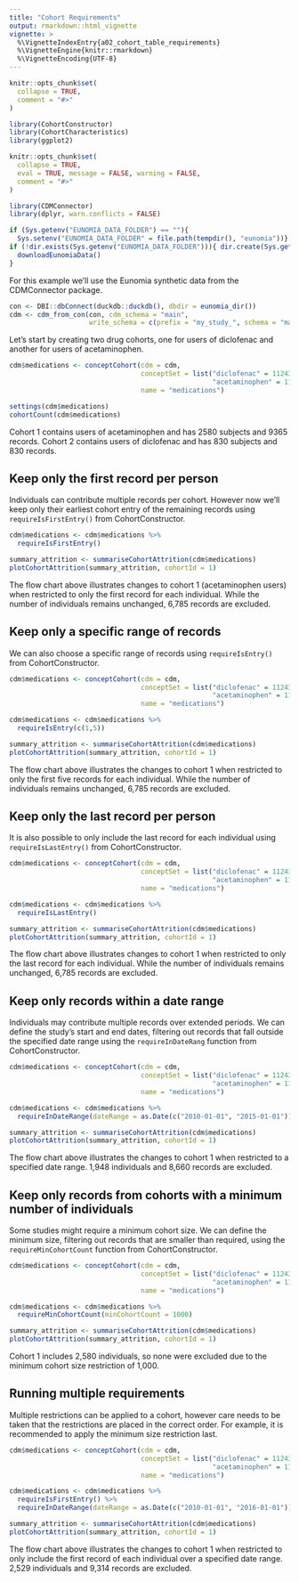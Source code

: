 ```yaml
---
title: "Cohort Requirements"
output: rmarkdown::html_vignette
vignette: >
  %\VignetteIndexEntry{a02_cohort_table_requirements}
  %\VignetteEngine{knitr::rmarkdown}
  %\VignetteEncoding{UTF-8}
---
```


```r
knitr::opts_chunk$set(
  collapse = TRUE,
  comment = "#>"
)
```

```r
library(CohortConstructor)
library(CohortCharacteristics)
library(ggplot2)
```

```r
knitr::opts_chunk$set(
  collapse = TRUE,
  eval = TRUE, message = FALSE, warning = FALSE,
  comment = "#>"
)

library(CDMConnector)
library(dplyr, warn.conflicts = FALSE)

if (Sys.getenv("EUNOMIA_DATA_FOLDER") == ""){
  Sys.setenv("EUNOMIA_DATA_FOLDER" = file.path(tempdir(), "eunomia"))}
if (!dir.exists(Sys.getenv("EUNOMIA_DATA_FOLDER"))){ dir.create(Sys.getenv("EUNOMIA_DATA_FOLDER"))
  downloadEunomiaData()  
}
```

For this example we'll use the Eunomia synthetic data from the CDMConnector package.

```r
con <- DBI::dbConnect(duckdb::duckdb(), dbdir = eunomia_dir())
cdm <- cdm_from_con(con, cdm_schema = "main", 
                    write_schema = c(prefix = "my_study_", schema = "main"))
```

Let's start by creating two drug cohorts, one for users of diclofenac and another for users of acetaminophen.

```r
cdm$medications <- conceptCohort(cdm = cdm, 
                                 conceptSet = list("diclofenac" = 1124300,
                                                   "acetaminophen" = 1127433), 
                                 name = "medications")

settings(cdm$medications)
cohortCount(cdm$medications)
```
Cohort 1 contains users of acetaminophen and has 2580 subjects and 9365 records. Cohort 2 contains users of diclofenac and has 830 subjects and 830 records. 

## Keep only the first record per person

Individuals can contribute multiple records per cohort. However now we'll keep only their earliest cohort entry of the remaining records using `requireIsFirstEntry()` from CohortConstructor.

```r
cdm$medications <- cdm$medications %>% 
  requireIsFirstEntry()

summary_attrition <- summariseCohortAttrition(cdm$medications)
plotCohortAttrition(summary_attrition, cohortId = 1)
```

The flow chart above illustrates changes to cohort 1 (acetaminophen users) when restricted to only the first record for each individual. While the number of individuals remains unchanged, 6,785 records are excluded.

## Keep only a specific range of records

We can also choose a specific range of records using `requireIsEntry()` from CohortConstructor. 

```r
cdm$medications <- conceptCohort(cdm = cdm, 
                                 conceptSet = list("diclofenac" = 1124300,
                                                   "acetaminophen" = 1127433), 
                                 name = "medications")
```

```r
cdm$medications <- cdm$medications %>%
  requireIsEntry(c(1,5)) 

summary_attrition <- summariseCohortAttrition(cdm$medications)
plotCohortAttrition(summary_attrition, cohortId = 1)
```
The flow chart above illustrates the changes to cohort 1 when restricted to only the first five records for each individual. While the number of individuals remains unchanged, 6,785 records are excluded.


## Keep only the last record per person

It is also possible to only include the last record for each individual using `requireIsLastEntry()` from CohortConstructor. 

```r
cdm$medications <- conceptCohort(cdm = cdm, 
                                 conceptSet = list("diclofenac" = 1124300,
                                                   "acetaminophen" = 1127433), 
                                 name = "medications")
```

```r
cdm$medications <- cdm$medications %>% 
  requireIsLastEntry()

summary_attrition <- summariseCohortAttrition(cdm$medications)
plotCohortAttrition(summary_attrition, cohortId = 1)
```

The flow chart above illustrates changes to cohort 1 when restricted to only the last record for each individual. While the number of individuals remains unchanged, 6,785 records are excluded.

## Keep only records within a date range

Individuals may contribute multiple records over extended periods. We can define the study's start and end dates, filtering out records that fall outside the specified date range using the `requireInDateRang` function from CohortConstructor.

```r
cdm$medications <- conceptCohort(cdm = cdm, 
                                 conceptSet = list("diclofenac" = 1124300,
                                                   "acetaminophen" = 1127433), 
                                 name = "medications")
```

```r
cdm$medications <- cdm$medications %>% 
  requireInDateRange(dateRange = as.Date(c("2010-01-01", "2015-01-01")))

summary_attrition <- summariseCohortAttrition(cdm$medications)
plotCohortAttrition(summary_attrition, cohortId = 1)
```
The flow chart above illustrates the changes to cohort 1 when restricted to a specified date range. 1,948 individuals and 8,660 records are excluded.

## Keep only records from cohorts with a minimum number of individuals

Some studies might require a minimum cohort size. We can define the minimum size, filtering out records that are smaller than required, using the `requireMinCohortCount` function from CohortConstructor.

```r
cdm$medications <- conceptCohort(cdm = cdm, 
                                 conceptSet = list("diclofenac" = 1124300,
                                                   "acetaminophen" = 1127433), 
                                 name = "medications")
```

```r
cdm$medications <- cdm$medications %>% 
  requireMinCohortCount(minCohortCount = 1000)

summary_attrition <- summariseCohortAttrition(cdm$medications)
plotCohortAttrition(summary_attrition, cohortId = 1)
```
Cohort 1 includes 2,580 individuals, so none were excluded due to the minimum cohort size restriction of 1,000.

## Running multiple requirements

Multiple restrictions can be applied to a cohort, however care needs to be taken that the restrictions are placed in the correct order. For example, it is recommended to apply the minimum size restriction last. 

```r
cdm$medications <- conceptCohort(cdm = cdm, 
                                 conceptSet = list("diclofenac" = 1124300,
                                                   "acetaminophen" = 1127433), 
                                 name = "medications")
```

```r
cdm$medications <- cdm$medications %>% 
  requireIsFirstEntry() %>%
  requireInDateRange(dateRange = as.Date(c("2010-01-01", "2016-01-01")))

summary_attrition <- summariseCohortAttrition(cdm$medications)
plotCohortAttrition(summary_attrition, cohortId = 1)
```
The flow chart above illustrates the changes to cohort 1 when restricted to only include the first record of each individual over a specified date range. 2,529 individuals and 9,314 records are excluded. 
